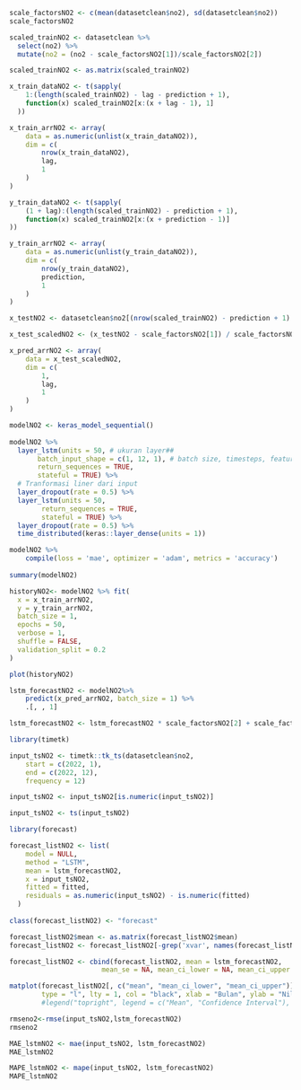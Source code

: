 ```{r}
scale_factorsNO2 <- c(mean(datasetclean$no2), sd(datasetclean$no2))
scale_factorsNO2
```

```{r}
scaled_trainNO2 <- datasetclean %>%
  select(no2) %>%
  mutate(no2 = (no2 - scale_factorsNO2[1])/scale_factorsNO2[2])
```


```{r}
scaled_trainNO2 <- as.matrix(scaled_trainNO2)
```


```{r}
x_train_dataNO2 <- t(sapply(
    1:(length(scaled_trainNO2) - lag - prediction + 1),
    function(x) scaled_trainNO2[x:(x + lag - 1), 1]
  ))
```

```{r}
x_train_arrNO2 <- array(
    data = as.numeric(unlist(x_train_dataNO2)),
    dim = c(
        nrow(x_train_dataNO2),
        lag,
        1
    )
)
```

```{r}
y_train_dataNO2 <- t(sapply(
    (1 + lag):(length(scaled_trainNO2) - prediction + 1),
    function(x) scaled_trainNO2[x:(x + prediction - 1)]
))
```

```{r}
y_train_arrNO2 <- array(
    data = as.numeric(unlist(y_train_dataNO2)),
    dim = c(
        nrow(y_train_dataNO2),
        prediction,
        1
    )
)
```

```{r}
x_testNO2 <- datasetclean$no2[(nrow(scaled_trainNO2) - prediction + 1):nrow(scaled_trainNO2)]
```

```{r}
x_test_scaledNO2 <- (x_testNO2 - scale_factorsNO2[1]) / scale_factorsNO2[2]
```

```{r}
x_pred_arrNO2 <- array(
    data = x_test_scaledNO2,
    dim = c(
        1,
        lag,
        1
    )
)
```

```{r}
modelNO2 <- keras_model_sequential()
 
modelNO2 %>%
  layer_lstm(units = 50, # ukuran layer##
       batch_input_shape = c(1, 12, 1), # batch size, timesteps, features
       return_sequences = TRUE,
       stateful = TRUE) %>%
  # Tranformasi liner dari input
  layer_dropout(rate = 0.5) %>%
  layer_lstm(units = 50,
        return_sequences = TRUE,
        stateful = TRUE) %>%
  layer_dropout(rate = 0.5) %>%
  time_distributed(keras::layer_dense(units = 1))
```

```{r}
modelNO2 %>%
    compile(loss = 'mae', optimizer = 'adam', metrics = 'accuracy')
 
summary(modelNO2)
```

```{r}
historyNO2<- modelNO2 %>% fit(
  x = x_train_arrNO2,
  y = y_train_arrNO2,
  batch_size = 1,
  epochs = 50,
  verbose = 1,
  shuffle = FALSE,
  validation_split = 0.2
)
```

```{r}
plot(historyNO2)
```

```{r}
lstm_forecastNO2 <- modelNO2%>%
    predict(x_pred_arrNO2, batch_size = 1) %>%
    .[, , 1]
```

```{r}
lstm_forecastNO2 <- lstm_forecastNO2 * scale_factorsNO2[2] + scale_factorsNO2[1]
```

```{r}
library(timetk)
```

```{r}
input_tsNO2 <- timetk::tk_ts(datasetclean$no2, 
    start = c(2022, 1), 
    end = c(2022, 12), 
    frequency = 12)
```

```{r}
input_tsNO2 <- input_tsNO2[is.numeric(input_tsNO2)]
```

```{r}
input_tsNO2 <- ts(input_tsNO2)
```

```{r}
library(forecast)
```


```{r}
forecast_listNO2 <- list(
    model = NULL,
    method = "LSTM",
    mean = lstm_forecastNO2,
    x = input_tsNO2,
    fitted = fitted,
    residuals = as.numeric(input_tsNO2) - is.numeric(fitted)
  )
 
class(forecast_listNO2) <- "forecast"
```

```{r}
forecast_listNO2$mean <- as.matrix(forecast_listNO2$mean)
forecast_listNO2 <- forecast_listNO2[-grep('xvar', names(forecast_listNO2))]
```

```{r}
forecast_listNO2 <- cbind(forecast_listNO2, mean = lstm_forecastNO2,
                       mean_se = NA, mean_ci_lower = NA, mean_ci_upper = NA)
```

```{r}
matplot(forecast_listNO2[, c("mean", "mean_ci_lower", "mean_ci_upper")],
        type = "l", lty = 1, col = "black", xlab = "Bulan", ylab = "Nilai NO2")
        #legend("topright", legend = c("Mean", "Confidence Interval"), lty = 1, col = c("blue", "red"))
```


```{r}
rmseno2<-rmse(input_tsNO2,lstm_forecastNO2)
rmseno2
```
```{r}
MAE_lstmNO2 <- mae(input_tsNO2, lstm_forecastNO2)
MAE_lstmNO2
```
```{r}
MAPE_lstmNO2 <- mape(input_tsNO2, lstm_forecastNO2)
MAPE_lstmNO2
```